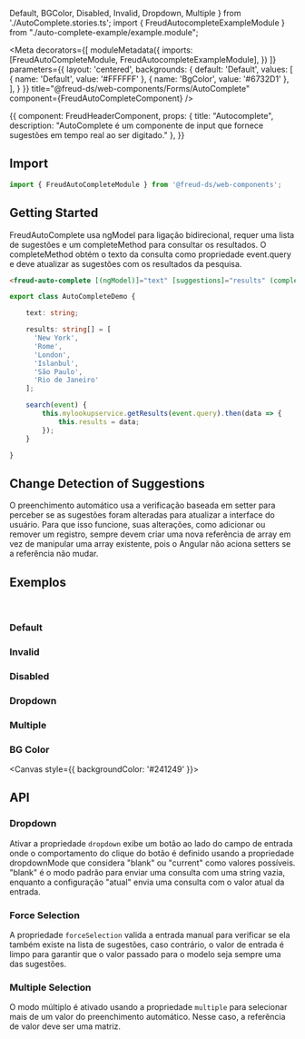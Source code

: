   Default,
  BGColor,
  Disabled,
  Invalid, Dropdown, Multiple
} from './AutoComplete.stories.ts'; import {
  FreudAutocompleteExampleModule
} from "./auto-complete-example/example.module";

<Meta
  decorators={[
    moduleMetadata({
      imports: [FreudAutoCompleteModule, FreudAutocompleteExampleModule],
    })
  ]}
  parameters={{
    layout: 'centered',
    backgrounds: {
      default: 'Default',
      values: [
        { name: 'Default', value: '#FFFFFF' },
        { name: 'BgColor', value: '#6732D1' },
      ],
    }
  }}
title="@freud-ds/web-components/Forms/AutoComplete" component={FreudAutoCompleteComponent} />

<Story name="Storyname-hidden">
  {{
    component: FreudHeaderComponent,
    props: {
      title: "Autocomplete",
      description: "AutoComplete é um componente de input que fornece sugestões em tempo real ao ser digitado."
    },
  }}
</Story>

## <a id="importing"></a>Import

```ts
import { FreudAutoCompleteModule } from '@freud-ds/web-components';
```

## Getting Started
FreudAutoComplete usa ngModel para ligação bidirecional, requer uma lista de sugestões e um completeMethod para consultar os resultados.
O completeMethod obtém o texto da consulta como propriedade event.query e deve atualizar as sugestões com os resultados da pesquisa.
```html
<freud-auto-complete [(ngModel)]="text" [suggestions]="results" (completeMethod)="search($event)"></freud-auto-complete>
```
```ts
export class AutoCompleteDemo {

    text: string;

    results: string[] = [
      'New York',
      'Rome',
      'London',
      'Islanbul',
      'São Paulo',
      'Rio de Janeiro'
    ];

    search(event) {
        this.mylookupservice.getResults(event.query).then(data => {
            this.results = data;
        });
    }

}
```

## Change Detection of Suggestions
O preenchimento automático usa a verificação baseada em setter para perceber se as sugestões foram alteradas para atualizar a interface do usuário.
Para que isso funcione, suas alterações, como adicionar ou remover um registro, sempre devem criar uma nova referência de array em vez de
manipular uma array existente, pois o Angular não aciona setters se a referência não mudar.


## <a id="exemplos"></a>Exemplos
<br />

### Default
<Canvas>
  <Story story={Default}/>
</Canvas>

### Invalid
<Canvas>
  <Story story={Invalid}/>
</Canvas>

### Disabled
<Canvas>
  <Story story={Disabled}/>
</Canvas>

### Dropdown
<Canvas>
  <Story story={Dropdown}/>
</Canvas>

### Multiple
<Canvas>
  <Story story={Multiple}/>
</Canvas>


### BG Color
<Canvas style={{ backgroundColor: '#241249' }}>
  <Story story={BGColor}/>
</Canvas>

## <a id="api"></a>API

### Dropdown
Ativar a propriedade `dropdown` exibe um botão ao lado do campo de entrada onde o comportamento do clique do botão é
definido usando a propriedade dropdownMode que considera "blank" ou "current" como valores possíveis.
"blank" é o modo padrão para enviar uma consulta com uma string vazia, enquanto a configuração "atual" envia uma consulta
com o valor atual da entrada.

### Force Selection
A propriedade `forceSelection` valida a entrada manual para verificar se ela também existe na lista de sugestões, caso contrário,
o valor de entrada é limpo para garantir que o valor passado para o modelo seja sempre uma das sugestões.

### Multiple Selection
O modo múltiplo é ativado usando a propriedade `multiple` para selecionar mais de um valor do preenchimento automático.
Nesse caso, a referência de valor deve ser uma matriz.

<ArgsTable of={FreudAutoCompleteComponent} />
